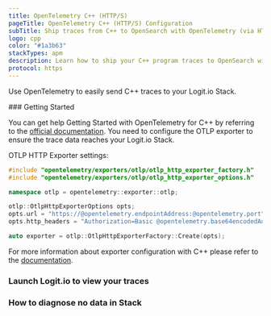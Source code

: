 ```yaml
---
title: OpenTelemetry C++ (HTTP/S)
pageTitle: OpenTelemetry C++ (HTTP/S) Configuration
subTitle: Ship traces from C++ to OpenSearch with OpenTelemetry (via HTTP/S)
logo: cpp
color: "#1a3b63"
stackTypes: apm
description: Learn how to ship your C++ program traces to OpenSearch with our example configurations.
protocol: https
---
```


Use OpenTelemetry to easily send C++ traces to your Logit.io Stack.

<Steps>
  ### Getting Started

  You can get help Getting Started with OpenTelemetry for C++ by referring to the 
  [official documentation](https://opentelemetry.io/docs/instrumentation/cpp/getting-started/). 
  You need to configure the OTLP exporter to ensure the trace data reaches your Logit.io Stack.
  
  OTLP HTTP Exporter settings:

  ```cpp copy showLineNumbers /@opentelemetry.endpointAddress/ /@opentelemetry.port/ /@opentelemetry.base64encodedAuthString/
  #include "opentelemetry/exporters/otlp/otlp_http_exporter_factory.h"
  #include "opentelemetry/exporters/otlp/otlp_http_exporter_options.h"

  namespace otlp = opentelemetry::exporter::otlp;

  otlp::OtlpHttpExporterOptions opts;
  opts.url = "https://@opentelemetry.endpointAddress:@opentelemetry.port";
  opts.http_headers = "Authorization=Basic @opentelemetry.base64encodedAuthString";

  auto exporter = otlp::OtlpHttpExporterFactory::Create(opts);
  ```

  For more information about exporter configuration with C++ please refer to the 
  [documentation](https://opentelemetry.io/docs/instrumentation/cpp/exporters/).

  ### Launch Logit.io to view your traces

  <LaunchStack utmMedium="apm" utmCampaign="cpp" source="apm_cpp_http" />

  ### How to diagnose no data in Stack

  <DiagnoseNoData />
</Steps>